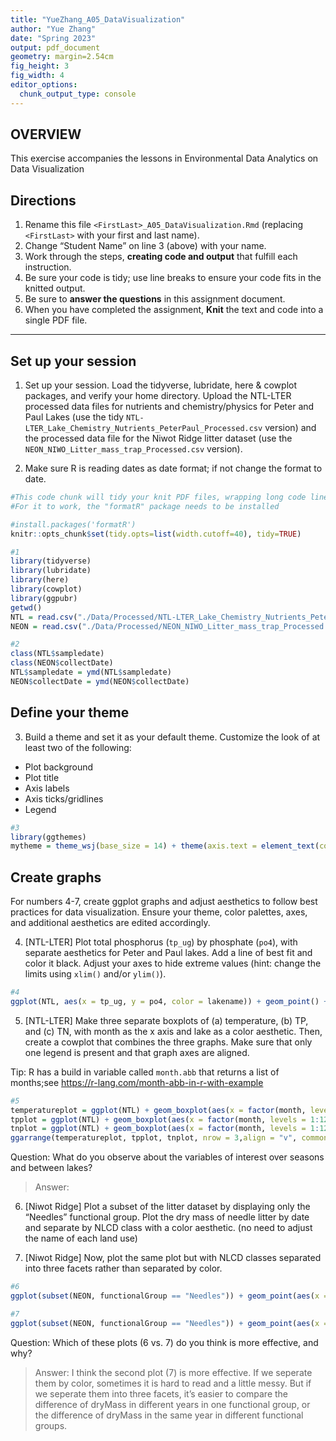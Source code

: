 ```yaml
---
title: "YueZhang_A05_DataVisualization"
author: "Yue Zhang"
date: "Spring 2023"
output: pdf_document
geometry: margin=2.54cm
fig_height: 3
fig_width: 4
editor_options: 
  chunk_output_type: console
---
```


## OVERVIEW

This exercise accompanies the lessons in Environmental Data Analytics on Data Visualization 

## Directions
1.  Rename this file `<FirstLast>_A05_DataVisualization.Rmd` (replacing `<FirstLast>` with your first and last name).
2. Change "Student Name" on line 3 (above) with your name.
3. Work through the steps, **creating code and output** that fulfill each instruction.
4. Be sure your code is tidy; use line breaks to ensure your code fits in the knitted output.
5. Be sure to **answer the questions** in this assignment document.
6. When you have completed the assignment, **Knit** the text and code into a single PDF file.

---

## Set up your session 

1. Set up your session. Load the tidyverse, lubridate, here & cowplot packages, and verify your home directory. Upload the NTL-LTER processed data files for nutrients and chemistry/physics for Peter and Paul Lakes (use the tidy `NTL-LTER_Lake_Chemistry_Nutrients_PeterPaul_Processed.csv` version) and the processed data file for the Niwot Ridge litter dataset (use the `NEON_NIWO_Litter_mass_trap_Processed.csv` version). 

2. Make sure R is reading dates as date format; if not change the format to date.

```r
#This code chunk will tidy your knit PDF files, wrapping long code lines
#For it to work, the "formatR" package needs to be installed

#install.packages('formatR')
knitr::opts_chunk$set(tidy.opts=list(width.cutoff=40), tidy=TRUE)
```

```r
#1
library(tidyverse)
library(lubridate)
library(here)
library(cowplot)
library(ggpubr)
getwd()
NTL = read.csv("./Data/Processed/NTL-LTER_Lake_Chemistry_Nutrients_PeterPaul_Processed.csv", stringsAsFactors = TRUE)
NEON = read.csv("./Data/Processed/NEON_NIWO_Litter_mass_trap_Processed.csv", stringsAsFactors = TRUE)

#2 
class(NTL$sampledate)
class(NEON$collectDate)
NTL$sampledate = ymd(NTL$sampledate)
NEON$collectDate = ymd(NEON$collectDate)

```
## Define your theme
3. Build a theme and set it as your default theme. Customize the look of at least two of the following: 
 * Plot background
 * Plot title
 * Axis labels
 * Axis ticks/gridlines
 * Legend

```r
#3
library(ggthemes)
mytheme = theme_wsj(base_size = 14) + theme(axis.text = element_text(color = "black"), legend.position = "top")

```

## Create graphs
For numbers 4-7, create ggplot graphs and adjust aesthetics to follow best practices for data visualization. Ensure your theme, color palettes, axes, and additional aesthetics are edited accordingly.

4. [NTL-LTER] Plot total phosphorus (`tp_ug`) by phosphate (`po4`), with separate aesthetics for Peter and Paul lakes. Add a line of best fit and color it black. Adjust your axes to hide extreme values (hint: change the limits using `xlim()` and/or `ylim()`).

```r
#4 
ggplot(NTL, aes(x = tp_ug, y = po4, color = lakename)) + geom_point() + geom_smooth(method = lm, color = "black") + ylim(0,50)

```


5. [NTL-LTER] Make three separate boxplots of (a) temperature, (b) TP, and (c) TN, with month as the x axis and lake as a color aesthetic. Then, create a cowplot that combines the three graphs. Make sure that only one legend is present and that graph axes are aligned. 

Tip: R has a build in variable called `month.abb` that returns a list of months;see <https://r-lang.com/month-abb-in-r-with-example>

```r
#5 
temperatureplot = ggplot(NTL) + geom_boxplot(aes(x = factor(month, levels = 1:12, labels = month.abb), y = temperature_C, color = lakename)) + labs(x = "Month")
tpplot = ggplot(NTL) + geom_boxplot(aes(x = factor(month, levels = 1:12, labels = month.abb), y = tp_ug, color = lakename)) + labs(x = "Month")
tnplot = ggplot(NTL) + geom_boxplot(aes(x = factor(month, levels = 1:12, labels = month.abb), y = tn_ug, color = lakename)) + labs(x = "Month")
ggarrange(temperatureplot, tpplot, tnplot, nrow = 3,align = "v", common.legend = TRUE)

```

Question: What do you observe about the variables of interest over seasons and between lakes? 

> Answer: 

6. [Niwot Ridge] Plot a subset of the litter dataset by displaying only the "Needles" functional group. Plot the dry mass of needle litter by date and separate by NLCD class with a color aesthetic. (no need to adjust the name of each land use)

7. [Niwot Ridge] Now, plot the same plot but with NLCD classes separated into three facets rather than separated by color. 

```r
#6
ggplot(subset(NEON, functionalGroup == "Needles")) + geom_point(aes(x = collectDate, y = dryMass, color = nlcdClass))

#7
ggplot(subset(NEON, functionalGroup == "Needles")) + geom_point(aes(x = collectDate, y = dryMass)) + facet_wrap(vars(nlcdClass), nrow = 3)

```
Question: Which of these plots (6 vs. 7) do you think is more effective, and why? 

> Answer: I think the second plot (7) is more effective. If we seperate them by color, sometimes it is hard to read and a little messy. But if we seperate them into three facets, it's easier to compare the difference of dryMass in different years in one functional group, or the difference of dryMass in the same year in different functional groups.